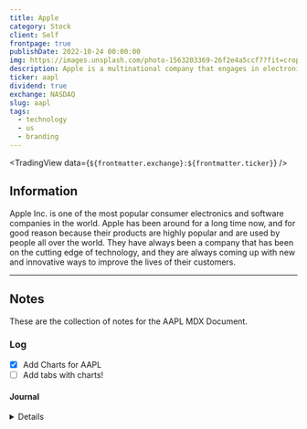 ```yaml
---
title: Apple
category: Stock
client: Self
frontpage: true
publishDate: 2022-10-24 00:00:00
img: https://images.unsplash.com/photo-1563203369-26f2e4a5ccf7?fit=crop&w=1400&h=700&q=75
description: Apple is a multinational company that engages in electronics and software.
ticker: aapl
dividend: true
exchange: NASDAQ
slug: aapl
tags:
  - technology
  - us
  - branding
---
```



<MDXLayer title={frontmatter.title} description={frontmatter.description}>
<Widget img={frontmatter.img} skeleton={false}>

<MDXHero content={frontmatter} />

<MDXJS>

<TradingView data={`${frontmatter.exchange}:${frontmatter.ticker}`} />

</MDXJS>

<MDXJS>


## Information

Apple Inc. is one of the most popular consumer electronics and software companies in the world.
Apple has been around for a long time now, and for good reason because their products are highly popular and are used by people all over the world.
They have always been a company that has been on the cutting edge of technology, and they are always coming up with new and innovative ways to improve the lives of their customers.

---

## Notes

These are the collection of notes for the AAPL MDX Document.

### Log

- [X] Add Charts for AAPL
- [ ] Add tabs with charts!

#### Journal

<Details data="2023-04-14">
Testing the charts for AAPL
</Details>


</MDXJS>


</Widget>
</MDXLayer>